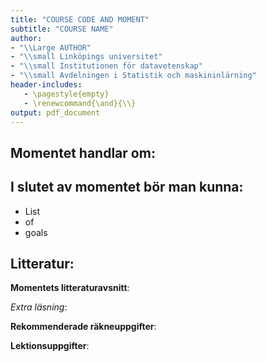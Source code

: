 ```yaml
---
title: "COURSE CODE AND MOMENT"
subtitle: "COURSE NAME"
author: 
- "\\Large AUTHOR"
- "\\small Linköpings universitet"
- "\\small Institutionen för datavetenskap"
- "\\small Avdelningen i Statistik och maskininlärning"
header-includes:
   - \pagestyle{empty}
   - \renewcommand{\and}{\\} 
output: pdf_document
---
```


\thispagestyle{empty}

\rule{\textwidth}{1pt}

## Momentet handlar om: \vspace{-2.5mm}


## I slutet av momentet bör man kunna: \vspace{-2.5mm}

- List
- of
- goals

## Litteratur: \vspace{-2.5mm}
**Momentets litteraturavsnitt**: \newline


*Extra läsning*: \newline


**Rekommenderade räkneuppgifter**: \newline

**Lektionsuppgifter**: \newline

















